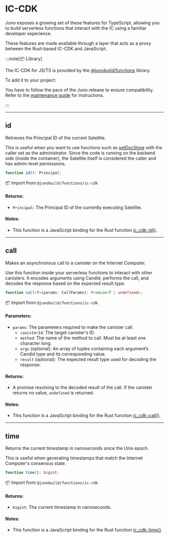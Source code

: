 # IC-CDK


<IcCdk />

Juno exposes a growing set of these features for TypeScript, allowing you to build serverless functions that interact with the IC using a familiar developer experience.

These features are made available through a layer that acts as a proxy between the Rust-based IC-CDK and JavaScript.

:::note[📦 Library]

The IC-CDK for JS/TS is provided by the [@junobuild/functions](https://www.npmjs.com/package/@junobuild/functions) library.

To add it to your project:


<Bash
  npm="npm i @junobuild/functions"
  yarn="yarn add @junobuild/functions"
  pnpm="pnpm add @junobuild/functions"
/>

You have to follow the pace of the Juno release to ensure compatibility. Refer to the [maintenance guide](../../../build/functions/development/typescript.mdx#maintenance) for instructions.

:::

---

## id

Retrieves the Principal ID of the current Satellite.

This is useful when you want to use functions such as [setDocStore](./sdk.mdx#setDocStore) with the caller set as the administrator. Since the code is running on the backend side (inside the container), the Satellite itself is considered the caller and has admin-level permissions.

```typescript
function id(): Principal;
```

📦 Import from `@junobuild/functions/ic-cdk`

#### Returns:

- `Principal`: The Principal ID of the currently executing Satellite.

#### Notes:

- This function is a JavaScript binding for the Rust function [ic_cdk::id()](https://docs.rs/ic-cdk/latest/ic_cdk/fn.id.html).

---

## call

Makes an asynchronous call to a canister on the Internet Computer.

Use this function inside your serverless functions to interact with other canisters. It encodes arguments using Candid, performs the call, and decodes the response based on the expected result type.

```typescript
function call<T>(params: CallParams): Promise<T | undefined>;
```

📦 Import from `@junobuild/functions/ic-cdk`

#### Parameters:

- `params`: The parameters required to make the canister call.
  - `canisterId`: The target canister's ID.
  - `method`: The name of the method to call. Must be at least one character long.
  - `args` (optional): An array of tuples containing each argument’s Candid type and its corresponding value.
  - `result` (optional): The expected result type used for decoding the response.

#### Returns:

- A promise resolving to the decoded result of the call. If the canister returns no value, `undefined` is returned.

#### Notes:

- This function is a JavaScript binding for the Rust function [ic_cdk::call()](https://docs.rs/ic-cdk/latest/ic_cdk/api/call/fn.call.html).

---

## time

Returns the current timestamp in nanoseconds since the Unix epoch.

This is useful when generating timestamps that match the Internet Computer's consensus state.

```typescript
function time(): bigint;
```

📦 Import from `@junobuild/functions/ic-cdk`

#### Returns:

- `bigint`: The current timestamp in nanoseconds.

#### Notes:

- This function is a JavaScript binding for the Rust function [ic_cdk::time()](https://docs.rs/ic-cdk/latest/ic_cdk/api/fn.time.html).
